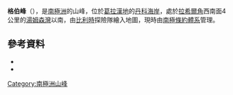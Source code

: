 '''格伯峰'''（{{lang-en|Gerber Peak}}），是[[南極洲|南極洲]]的山峰，位於[[葛拉漢地|葛拉漢地]]的[[丹科海岸|丹科海岸]]，處於[[拉希爾角|拉希爾角]]西南面4公里的[[湯姆森灣|湯姆森灣]]以南，由[[比利時|比利時]]探險隊繪入地圖，現時由[[南極條約體系|南極條約體系]]管理。

==參考資料==
*{{cite gnis | type = antarid | id = 5613| name = Gerber Peak | accessdate = 2012-04-22}}
*{{usgs-gazetteer|id=5613}}

{{coord|65|7|S|63|17|W|source:GNIS|display=title}}

{{DEFAULTSORT:Gerber Peak}}
[[Category:南極洲山峰|Category:南極洲山峰]]


{{DancoCoast-geo-stub}}